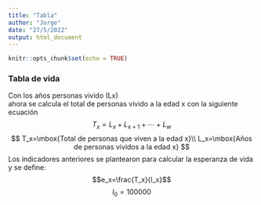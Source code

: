 ---
title: "Tabla"
author: "Jorge"
date: "27/5/2022"
output: html_document
---

```{r setup, include=FALSE}
knitr::opts_chunk$set(echo = TRUE)
```

### Tabla de vida
Con los años personas vivido (Lx)  
ahora se calcula el total de personas vivido a la edad x con la siguiente ecuación
$$T_x=L_x+L_{x+1}+\cdots + L_{w}$$
$$ T_x=\mbox{Total de personas que viven a la edad x}\\
L_x=\mbox{Años de personas vividos a la edad x}
$$
Los indicadores anteriores se plantearon para calcular la esperanza de vida  y se define:
$$e_x=\frac{T_x}{l_x}$$
$$l_0=100000$$


